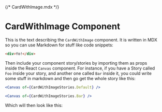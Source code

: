 {/* CardWithImage.mdx */}


<Meta of={CardWithImageStories} />

# CardWithImage Component
  
This is the text describing the `CardWithImage` component. It is written in MDX so you can use
Markdown for stuff like code snippets:
```html
<div>Yo!</div>
```

Then include your component story/stories by importing them as props inside the React `Canvas`
component. For instance, if you have a Story called `Foo` inside your story, and another
one called `Bar` inside it, you could write some stuff in markdown and then go get the 
whole story like this:
```jsx
<Canvas of={CardWithImageStories.Default} />

<Canvas of={CardWithImageStories.Bar} />
```

Which will then look like this:

<Canvas of={CardWithImageStories.Default} />

<Canvas of={CardWithImageStories.Bar} />
  
